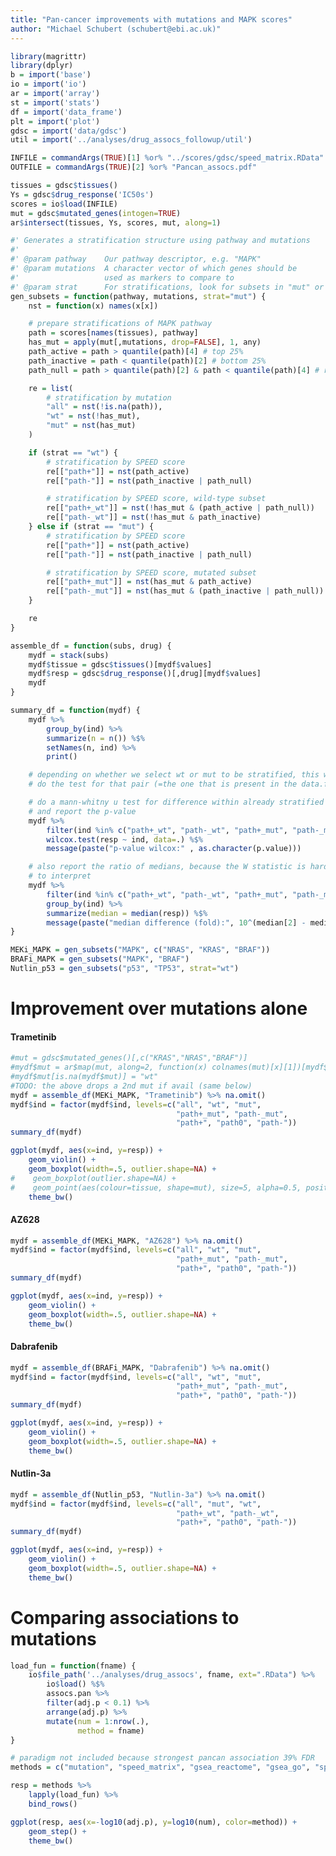 ```yaml
---
title: "Pan-cancer improvements with mutations and MAPK scores"
author: "Michael Schubert (schubert@ebi.ac.uk)"
---
```


```r
library(magrittr)
library(dplyr)
b = import('base')
io = import('io')
ar = import('array')
st = import('stats')
df = import('data_frame')
plt = import('plot')
gdsc = import('data/gdsc')
util = import('../analyses/drug_assocs_followup/util')

INFILE = commandArgs(TRUE)[1] %or% "../scores/gdsc/speed_matrix.RData"
OUTFILE = commandArgs(TRUE)[2] %or% "Pancan_assocs.pdf"

tissues = gdsc$tissues()
Ys = gdsc$drug_response('IC50s')
scores = io$load(INFILE)
mut = gdsc$mutated_genes(intogen=TRUE)
ar$intersect(tissues, Ys, scores, mut, along=1)

#' Generates a stratification structure using pathway and mutations
#'
#' @param pathway    Our pathway descriptor, e.g. "MAPK"
#' @param mutations  A character vector of which genes should be
#'                   used as markers to compare to
#' @param strat      For stratifications, look for subsets in "mut" or "wt"?
gen_subsets = function(pathway, mutations, strat="mut") {
    nst = function(x) names(x[x])

    # prepare stratifications of MAPK pathway
    path = scores[names(tissues), pathway]
    has_mut = apply(mut[,mutations, drop=FALSE], 1, any)
    path_active = path > quantile(path)[4] # top 25%
    path_inactive = path < quantile(path)[2] # bottom 25%
    path_null = path > quantile(path)[2] & path < quantile(path)[4] # rest

    re = list(
        # stratification by mutation
        "all" = nst(!is.na(path)),
        "wt" = nst(!has_mut),
        "mut" = nst(has_mut)
    )

    if (strat == "wt") {
        # stratification by SPEED score
        re[["path+"]] = nst(path_active)
        re[["path-"]] = nst(path_inactive | path_null)

        # stratification by SPEED score, wild-type subset
        re[["path+_wt"]] = nst(!has_mut & (path_active | path_null))
        re[["path-_wt"]] = nst(!has_mut & path_inactive)
    } else if (strat == "mut") {
        # stratification by SPEED score
        re[["path+"]] = nst(path_active)
        re[["path-"]] = nst(path_inactive | path_null)

        # stratification by SPEED score, mutated subset
        re[["path+_mut"]] = nst(has_mut & path_active)
        re[["path-_mut"]] = nst(has_mut & (path_inactive | path_null))
    }

    re
}

assemble_df = function(subs, drug) {
    mydf = stack(subs)
    mydf$tissue = gdsc$tissues()[mydf$values]
    mydf$resp = gdsc$drug_response()[,drug][mydf$values]
    mydf
}

summary_df = function(mydf) {
    mydf %>%
        group_by(ind) %>%
        summarize(n = n()) %$%
        setNames(n, ind) %>%
        print()

    # depending on whether we select wt or mut to be stratified, this will
    # do the test for that pair (=the one that is present in the data.frame)

    # do a mann-whitny u test for difference within already stratified pop
    # and report the p-value
    mydf %>%
        filter(ind %in% c("path+_wt", "path-_wt", "path+_mut", "path-_mut")) %>%
        wilcox.test(resp ~ ind, data=.) %$%
        message(paste("p-value wilcox:" , as.character(p.value)))

    # also report the ratio of medians, because the W statistic is hard
    # to interpret
    mydf %>%
        filter(ind %in% c("path+_wt", "path-_wt", "path+_mut", "path-_mut")) %>%
        group_by(ind) %>%
        summarize(median = median(resp)) %$%
        message(paste("median difference (fold):", 10^(median[2] - median[1])))
}

MEKi_MAPK = gen_subsets("MAPK", c("NRAS", "KRAS", "BRAF"))
BRAFi_MAPK = gen_subsets("MAPK", "BRAF")
Nutlin_p53 = gen_subsets("p53", "TP53", strat="wt")
```

# Improvement over mutations alone

#### Trametinib

```r
#mut = gdsc$mutated_genes()[,c("KRAS","NRAS","BRAF")]
#mydf$mut = ar$map(mut, along=2, function(x) colnames(mut)[x][1])[mydf$values]
#mydf$mut[is.na(mydf$mut)] = "wt"
#TODO: the above drops a 2nd mut if avail (same below)
mydf = assemble_df(MEKi_MAPK, "Trametinib") %>% na.omit()
mydf$ind = factor(mydf$ind, levels=c("all", "wt", "mut",
                                     "path+_mut", "path-_mut",
                                     "path+", "path0", "path-"))
summary_df(mydf)

ggplot(mydf, aes(x=ind, y=resp)) +
    geom_violin() +
    geom_boxplot(width=.5, outlier.shape=NA) +
#    geom_boxplot(outlier.shape=NA) +
#    geom_point(aes(colour=tissue, shape=mut), size=5, alpha=0.5, position=position_jitter(w=0.5))
    theme_bw()
```

#### AZ628

```r
mydf = assemble_df(MEKi_MAPK, "AZ628") %>% na.omit()
mydf$ind = factor(mydf$ind, levels=c("all", "wt", "mut",
                                     "path+_mut", "path-_mut",
                                     "path+", "path0", "path-"))
summary_df(mydf)

ggplot(mydf, aes(x=ind, y=resp)) +
    geom_violin() +
    geom_boxplot(width=.5, outlier.shape=NA) +
    theme_bw()
```

#### Dabrafenib

```r
mydf = assemble_df(BRAFi_MAPK, "Dabrafenib") %>% na.omit()
mydf$ind = factor(mydf$ind, levels=c("all", "wt", "mut",
                                     "path+_mut", "path-_mut",
                                     "path+", "path0", "path-"))
summary_df(mydf)

ggplot(mydf, aes(x=ind, y=resp)) +
    geom_violin() +
    geom_boxplot(width=.5, outlier.shape=NA) +
    theme_bw()
```

#### Nutlin-3a

```r
mydf = assemble_df(Nutlin_p53, "Nutlin-3a") %>% na.omit()
mydf$ind = factor(mydf$ind, levels=c("all", "mut", "wt",
                                     "path+_wt", "path-_wt",
                                     "path+", "path0", "path-"))
summary_df(mydf)

ggplot(mydf, aes(x=ind, y=resp)) +
    geom_violin() +
    geom_boxplot(width=.5, outlier.shape=NA) +
    theme_bw()
```


# Comparing associations to mutations

```r
load_fun = function(fname) {
    io$file_path('../analyses/drug_assocs', fname, ext=".RData") %>%
        io$load() %$%
        assocs.pan %>%
        filter(adj.p < 0.1) %>%
        arrange(adj.p) %>%
        mutate(num = 1:nrow(.),
               method = fname)
}

# paradigm not included because strongest pancan association 39% FDR
methods = c("mutation", "speed_matrix", "gsea_reactome", "gsea_go", "spia", "pathifier")

resp = methods %>%
    lapply(load_fun) %>%
    bind_rows()

ggplot(resp, aes(x=-log10(adj.p), y=log10(num), color=method)) +
    geom_step() +
    theme_bw()
```
